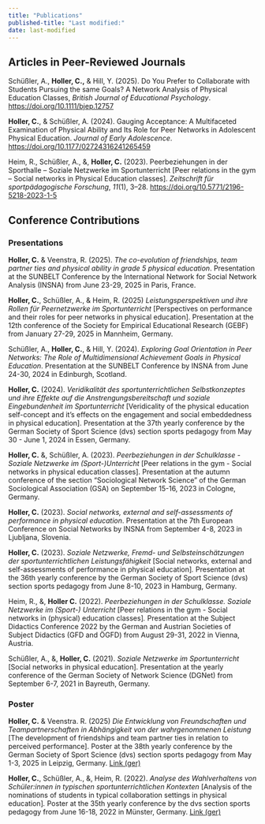 ```yaml
---
title: "Publications"
published-title: "Last modified:"
date: last-modified
---
```


## Articles in Peer-Reviewed Journals

Schüßler, A., **Holler, C.,** & Hill, Y. (2025). Do You Prefer to Collaborate with Students Pursuing the same Goals? A Network Analysis of Physical Education Classes, *British Journal of Educational Psychology*. [https://doi.org/10.1111/bjep.12757](https://doi.org/10.1111/bjep.12757){.uri target="_blank"}

**Holler, C.**, & Schüßler, A. (2024). Gauging Acceptance: A Multifaceted Examination of Physical Ability and Its Role for Peer Networks in Adolescent Physical Education. *Journal of Early Adolescence*. [https://doi.org/10.1177/02724316241265459](https://doi.org/10.1177/02724316241265459){.uri target="_blank"}

Heim, R., Schüßler, A., &, **Holler, C.** (2023). Peerbeziehungen in der Sporthalle -- Soziale Netzwerke im Sportunterricht \[Peer relations in the gym -- Social networks in Physical Education classes\]. *Zeitschrift für sportpädagogische Forschung*, *11*(1), 3--28. [https://doi.org/10.5771/2196-5218-2023-1-5](https://doi.org/10.5771/2196-5218-2023-1-5){.uri target="_blank"}

## Conference Contributions

### Presentations

**Holler, C.** & Veenstra, R. (2025). *The co-evolution of friendships, team partner ties and physical ability in grade 5 physical education*. Presentation at the SUNBELT Conference by the International Network for Social Network Analysis (INSNA) from June 23-29, 2025 in Paris, France.

**Holler, C.**, Schüßler, A., & Heim, R. (2025) *Leistungsperspektiven und ihre Rollen für Peernetzwerke im Sportunterricht* \[Perspectives on performance and their roles for peer networks in physical education\]. Presentation at the 12th conference of the Society for Empirical Educational Research (GEBF) from January 27-29, 2025 in Mannheim, Germany.

Schüßler, A., **Holler, C.**, & Hill, Y. (2024). *Exploring Goal Orientation in Peer Networks: The Role of Multidimensional Achievement Goals in Physical Education*. Presentation at the SUNBELT Conference by INSNA from June 24-30, 2024 in Edinburgh, Scotland.

**Holler, C.** (2024). *Veridikalität des sportunterrichtlichen Selbstkonzeptes und ihre Effekte auf die Anstrengungsbereitschaft und soziale Eingebundenheit im Sportunterricht* \[Veridicality of the physical education self-concept and it's effects on the engagement and social embeddedness in physical education\]. Presentation at the 37th yearly conference by the German Society of Sport Science (dvs) section sports pedagogy from May 30 - June 1, 2024 in Essen, Germany.

**Holler, C.** &, Schüßler, A. (2023). *Peerbeziehungen in der Schulklasse - Soziale Netzwerke im (Sport-)Unterricht* \[Peer relations in the gym - Social networks in physical education classes\]. Presentation at the autumn conference of the section "Sociological Network Science" of the German Sociological Association (GSA) on September 15-16, 2023 in Cologne, Germany.

**Holler, C.** (2023). *Social networks, external and self-assessments of performance in physical education*. Presentation at the 7th European Conference on Social Networks by INSNA from September 4-8, 2023 in Ljubljana, Slovenia.

**Holler, C.** (2023). *Soziale Netzwerke, Fremd- und Selbsteinschätzungen der sportunterrichtlichen Leistungsfähigkeit* \[Social networks, external and self-assessments of performance in physical education\]*.* Presentation at the 36th yearly conference by the German Society of Sport Science (dvs) section sports pedagogy from June 8-10, 2023 in Hamburg, Germany.

Heim, R., &, **Holler C.** (2022). *Peerbeziehungen in der Schulklasse. Soziale Netzwerke im (Sport-) Unterricht* \[Peer relations in the gym - Social networks in (physical) education classes\]*.* Presentation at the Subject Didactics Conference 2022 by the German and Austrian Societies of Subject Didactics (GFD and ÖGFD) from August 29-31, 2022 in Vienna, Austria.

Schüßler, A., &, **Holler, C.** (2021). *Soziale Netzwerke im Sportunterricht* \[Social networks in physical education\]. Presentation at the yearly conference of the German Society of Network Science (DGNet) from September 6-7, 2021 in Bayreuth, Germany.

### Poster

**Holler, C.** & Veenstra. R. (2025) *Die Entwicklung von Freundschaften und Teampartnerschaften in Abhängigkeit von der wahrgenommenen Leistung* \[The development of friendships and team partner ties in relation to perceived performance\]. Poster at the 38th yearly conference by the German Society of Sport Science (dvs) section sports pedagogy from May 1-3, 2025 in Leipzig, Germany. [Link (ger)](poster_dvs2025.qmd)

**Holler, C.**, Schüßler, A., &, Heim, R. (2022). *Analyse des Wahlverhaltens von Schüler:innen in typischen sportunterrichtlichen Kontexten* \[Analysis of the nominations of students in typical collaboration settings in physical education\]*.* Poster at the 35th yearly conference by the dvs section sports pedagogy from June 16-18, 2022 in Münster, Germany. [Link (ger)](poster_dvs2022.qmd)

